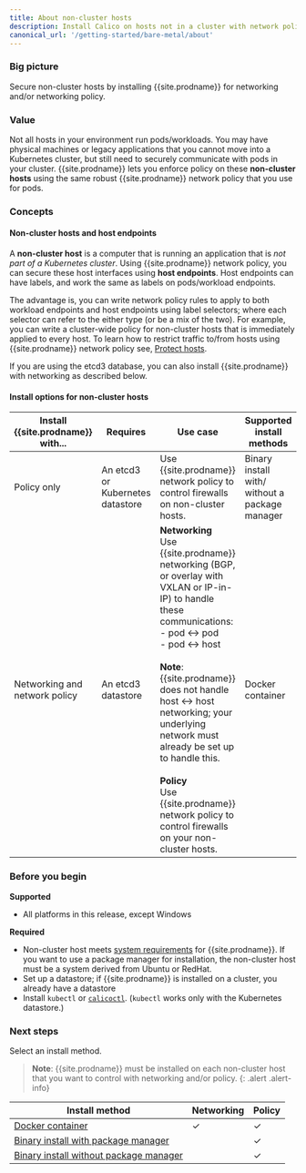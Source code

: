 ```yaml
---
title: About non-cluster hosts
description: Install Calico on hosts not in a cluster with network policy, or networking and network policy.
canonical_url: '/getting-started/bare-metal/about'
---
```


### Big picture

Secure non-cluster hosts by installing {{site.prodname}} for networking and/or networking policy.

### Value

Not all hosts in your environment run pods/workloads. You may have physical machines or legacy applications that you cannot move into a Kubernetes cluster, but still need to securely communicate with pods in your cluster. {{site.prodname}} lets you enforce policy on these **non-cluster hosts** using the same robust {{site.prodname}} network policy that you use for pods.

### Concepts

#### Non-cluster hosts and host endpoints

A **non-cluster host** is a computer that is running an application that is *not part of a Kubernetes cluster*. Using {{site.prodname}} network policy, you can secure these host interfaces using **host endpoints**. Host endpoints can have labels, and work the same as labels on pods/workload endpoints. 

The advantage is, you can write network policy rules to apply to both workload endpoints and host endpoints using label selectors; where each selector can refer to the either type (or be a mix of the two). For example, you can write a cluster-wide policy for non-cluster hosts that is immediately applied to every host. To learn how to restrict traffic to/from hosts using {{site.prodname}} network policy see, [Protect hosts]({{site.baseurl}}/security/protect-hosts). 

If you are using the etcd3 database, you can also install {{site.prodname}} with networking as described below.

#### Install options for non-cluster hosts

| Install {{site.prodname}} with... | Requires                         | Use case                                                     | Supported install methods                      |
| --------------------------------- | -------------------------------- | ------------------------------------------------------------ | ---------------------------------------------- |
| Policy only                       | An etcd3 or Kubernetes datastore | Use {{site.prodname}} network policy to control firewalls on non-cluster hosts. | Binary install with/ without a package manager |
| Networking and network policy     | An etcd3 datastore               | **Networking**<br />Use {{site.prodname}} networking (BGP, or overlay with VXLAN or IP-in-IP) to handle these communications:<br />- pod ↔ pod<br />- pod ↔ host<br /><br />**Note**: {{site.prodname}} does not handle host ↔ host networking; your underlying network must already be set up to handle this. <br /><br />**Policy**<br />Use {{site.prodname}} network policy to control firewalls on your non-cluster hosts. | Docker container                               |

### Before you begin

**Supported**

- All platforms in this release, except Windows  

**Required**

- Non-cluster host meets [system requirements](/getting-started/bare-metal/requirements) for {{site.prodname}}. If you want to use a package manager for installation, the non-cluster host must be a system derived from Ubuntu or RedHat.
- Set up a datastore; if {{site.prodname}} is installed on a cluster, you already have a datastore
- Install `kubectl` or [`calicoctl`]({{site.baseurl}}/maintenance/clis/calicoctl/). (`kubectl` works only with the Kubernetes datastore.)

### Next steps

Select an install method.

>**Note**: {{site.prodname}} must be installed on each non-cluster host that you want to control with networking and/or policy. 
 {: .alert .alert-info}

| Install method                                               | Networking | Policy |
| ------------------------------------------------------------ | ---------- | ------ |
| [Docker container](/getting-started/bare-metal/installation/container)                 | ✓          | ✓      |
| [Binary install with package manager](/getting-started/bare-metal/installation/binary-mgr) |            | ✓      |
| [Binary install without package manager](/getting-started/bare-metal/installation/binary) |            | ✓      |
